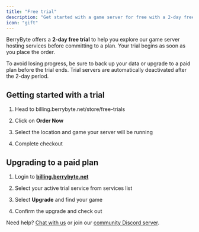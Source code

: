 ```yaml
---
title: "Free trial"
description: "Get started with a game server for free with a 2-day free trial"
icon: "gift"
---
```


BerryByte offers a **2-day free trial** to help you explore our game server hosting services before committing to a plan. Your trial begins as soon as you place the order.

<Warning>
  To avoid losing progress, be sure to back up your data or upgrade to a paid plan before the trial ends. Trial servers are automatically deactivated after the 2-day period.
</Warning>

## Getting started with a trial

1. Head to billing.berrybyte.net/store/free-trials

2. Click on **Order Now**

3. Select the location and game your server will be running

4. Complete checkout

## Upgrading to a paid plan

1. Login to [**billing.berrybyte.net**](https://billing.berrybyte.net/login)

2. Select your active trial service from services list

3. Select **Upgrade** and find your game

4. Confirm the upgrade and check out

Need help? [Chat with us](https://berrybyte.net/contact) or join our [community Discord server](https://berrybyte.net/discord).